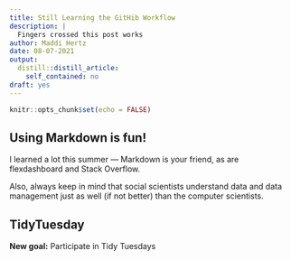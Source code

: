 ```yaml
---
title: Still Learning the GitHib Workflow
description: |
  Fingers crossed this post works
author: Maddi Hertz
date: 08-07-2021
output:
  distill::distill_article:
    self_contained: no
draft: yes
---
```



```r
knitr::opts_chunk$set(echo = FALSE)
```

## Using Markdown is fun!

I learned a lot this summer --- Markdown is your friend, as are flexdashboard and Stack Overflow. 

Also, always keep in mind that social scientists understand data and data management just as well (if not better) than the computer scientists. 

## TidyTuesday

__New goal:__ Participate in Tidy Tuesdays



